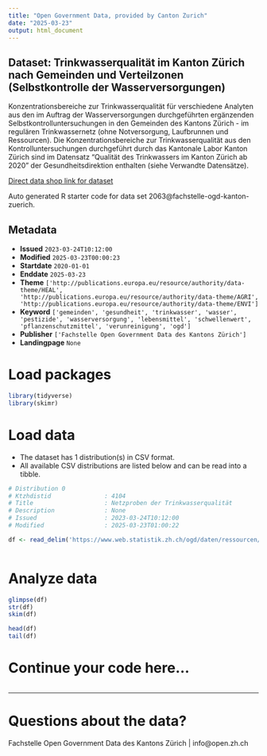 ```yaml
---
title: "Open Government Data, provided by Canton Zurich"
date: "2025-03-23"
output: html_document
---
```


## Dataset: Trinkwasserqualität im Kanton Zürich nach Gemeinden und Verteilzonen (Selbstkontrolle der Wasserversorgungen)

Konzentrationsbereiche zur Trinkwasserqualität für verschiedene Analyten aus den im Auftrag der Wasserversorgungen durchgeführten ergänzenden Selbstkontrolluntersuchungen in den Gemeinden des Kantons Zürich - im regulären Trinkwassernetz (ohne Notversorgung, Laufbrunnen und Ressourcen). Die Konzentrationsbereiche zur Trinkwasserqualität aus den Kontrolluntersuchungen durchgeführt durch das Kantonale Labor Kanton Zürich sind im Datensatz "Qualität des Trinkwassers im Kanton Zürich ab 2020" der Gesundheitsdirektion enthalten (siehe Verwandte Datensätze).

[Direct data shop link for dataset](https://www.zh.ch/de/politik-staat/statistik-daten/datenkatalog.html#/datasets/2063@fachstelle-ogd-kanton-zuerich)

Auto generated R starter code for data set 2063@fachstelle-ogd-kanton-zuerich.

## Metadata

- **Issued** `2023-03-24T10:12:00`
- **Modified** `2025-03-23T00:00:23`
- **Startdate** `2020-01-01`
- **Enddate** `2025-03-23`
- **Theme** `['http://publications.europa.eu/resource/authority/data-theme/HEAL', 'http://publications.europa.eu/resource/authority/data-theme/AGRI', 'http://publications.europa.eu/resource/authority/data-theme/ENVI']`
- **Keyword** `['gemeinden', 'gesundheit', 'trinkwasser', 'wasser', 'pestizide', 'wasserversorgung', 'lebensmittel', 'schwellenwert', 'pflanzenschutzmittel', 'verunreinigung', 'ogd']`
- **Publisher** `['Fachstelle Open Government Data des Kantons Zürich']`
- **Landingpage** `None`


# Load packages

```r

library(tidyverse)
library(skimr)

```

# Load data

-   The dataset has 1 distribution(s) in CSV format.
-   All available CSV distributions are listed below and can be read into a tibble.

```r

# Distribution 0
# Ktzhdistid               : 4104
# Title                    : Netzproben der Trinkwasserqualität
# Description              : None
# Issued                   : 2023-03-24T10:12:00
# Modified                 : 2025-03-23T01:00:22

df <- read_delim('https://www.web.statistik.zh.ch/ogd/daten/ressourcen/KTZH_00002063_00004104.csv')



```

# Analyze data

```r

glimpse(df)
str(df)
skim(df)

head(df)
tail(df)

```

# Continue your code here...

```r

```

------------------------------------------------------------------------

# Questions about the data?

Fachstelle Open Government Data des Kantons Zürich | info@open.zh.ch
